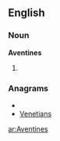 ==English==

===Noun===
'''Aventines'''

# {{plural of|[[Aventine]]}}

===Anagrams===
* {{alphagram|aeeinnstv}}
* [[Venetians#English|Venetians]]

[[ar:Aventines]]